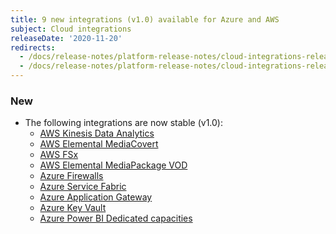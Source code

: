 ```yaml
---
title: 9 new integrations (v1.0) available for Azure and AWS
subject: Cloud integrations
releaseDate: '2020-11-20'
redirects:
  - /docs/release-notes/platform-release-notes/cloud-integrations-release-notes/3-new-integrations-available-azure-aws
  - /docs/release-notes/platform-release-notes/cloud-integrations-release-notes/9-new-integrations-v10-available-azure-aws
---
```


### New

* The following integrations are now stable (v1.0):
  * [AWS Kinesis Data Analytics](https://docs.newrelic.com/docs/integrations/amazon-integrations/aws-integrations-list/amazon-kinesis-data-analytics-monitoring-integration)
  * [AWS Elemental MediaCovert](https://docs.newrelic.com/docs/integrations/amazon-integrations/aws-integrations-list/aws-elemental-mediaconvert-monitoring-integration)
  * [AWS FSx](https://docs.newrelic.com/docs/integrations/amazon-integrations/aws-integrations-list/aws-fsx-monitoring-integration)
  * [AWS Elemental MediaPackage VOD](https://docs.newrelic.com/docs/integrations/amazon-integrations/aws-integrations-list/aws-elemental-mediapackage-vod-monitoring-integration)
  * [Azure Firewalls](https://docs.newrelic.com/docs/integrations/microsoft-azure-integrations/azure-integrations-list/azure-firewalls-monitoring-integration)
  * [Azure Service Fabric](https://docs.newrelic.com/docs/integrations/microsoft-azure-integrations/azure-integrations-list/azure-service-fabric-monitoring-integration)
  * [Azure Application Gateway](https://docs.newrelic.com/docs/integrations/microsoft-azure-integrations/azure-integrations-list/azure-application-gateway-monitoring-integration)
  * [Azure Key Vault](https://docs.newrelic.com/docs/integrations/microsoft-azure-integrations/azure-integrations-list/azure-key-vault-monitoring-integration)
  * [Azure Power BI Dedicated capacities](https://docs.newrelic.com/docs/integrations/microsoft-azure-integrations/azure-integrations-list/azure-power-bi-dedicated-capacities-monitoring-integration)
